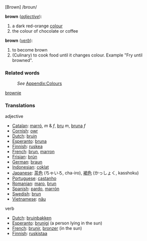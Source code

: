 [Brown]  /broun/

;'''brown'''   (''[[adjective]]''):

#a dark red-orange [[color|colour]]
#the colour of chocolate or coffee

;'''brown'''   (''[[verb]]''):
#to become brown
#(Culinary) to cook food until it changes colour. Example "Fry until browned".

===Related words===
:''See'' [[Wiktionary_Appendix:Colours|Appendix:Colours]]
[[brownie]]

===Translations===

adjective
*[[Catalan]]: [[marró]], ''m'' & ''f'', [[bru]] ''m'', [[bruna]] ''f''
*[[Cornish]]: [[owr]]
*[[Dutch]]: [[bruin]]
*[[Esperanto]]: [[bruna]]
*[[Finnish]]: [[ruskea]]
*[[French]]: [[brun]], [[marron]]
*[[Frisian]]: [[brún]]
*[[German]]: [[braun]]
*[[Indonesian]]: [[coklat]]
*[[Japanese]]: [[茶色]] (ちゃいろ, cha-iro), [[褐色]] (かっしょく, kasshoku)
*[[Portuguese]]: [[castanho]]
*[[Romanian]]: [[maro]], [[brun]]
*[[Spanish]]: [[pardo]],  [[marrón]]
*[[Swedish]]: [[brun]]
*[[Vietnamese]]: [[nâu]]

verb
*[[Dutch]]: [[bruinbakken]]
*[[Esperanto]]: [[brunigi]] (a person lying in the sun)
*[[French]]: [[brunir]], [[bronzer]] (in the sun)
*[[Finnish]]: [[ruskistaa]]